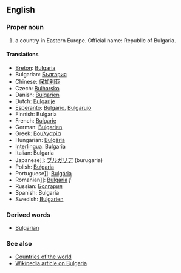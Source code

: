==English==

===Proper noun===

# a country in Eastern Europe. Official name: Republic of Bulgaria.

====Translations====
*[[Breton]]: [[Bulgaria]]
*Bulgarian: [[България]]
*Chinese: [[保加利亚]]
*Czech: [[Bulharsko]]
*Danish: [[Bulgarien]]
*Dutch: [[Bulgarije]]
*[[Esperanto]]: [[Bulgario]], [[Bulgarujo]]
*Finnish: Bulgaria
*French: [[Bulgarie]]
*German: [[Bulgarien]]
*Greek: [[Βουλγαρία]]
*Hungarian: [[Bulgária]]
*[[Interlingua]]: Bulgaria
*Italian: Bulgaria
*Japanese]]: [[ブルガリア]] (burugaria)
*Polish: [[Bułgaria]]
*Portuguese]]: [[Bulgária]]
*Romanian]]: [[Bulgaria]] ''f''
*Russian: [[Болгария]]
*Spanish: Bulgaria
*Swedish: [[Bulgarien]]

===Derived words===

*[[Bulgarian]]

===See also===
*[[Countries of the world]]
*[[en:Bulgaria|Wikipedia article on Bulgaria]]